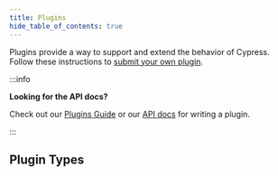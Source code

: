 ```yaml
---
title: Plugins
hide_table_of_contents: true
---
```



Plugins provide a way to support and extend the behavior of Cypress. Follow
these instructions to
[submit your own plugin](https://github.com/cypress-io/cypress-documentation/blob/master/CONTRIBUTING.md#adding-plugins).

:::info

<strong className="alert-header">Looking for the API docs?</strong>

Check out our [Plugins Guide](/guides/tooling/plugins-guide) or our
[API docs](/api/plugins/writing-a-plugin) for writing a plugin.

:::

## Plugin Types

<PluginsList />
